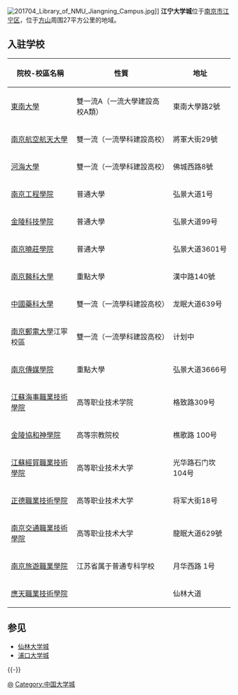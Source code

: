 [[File:201704_Library_of_NMU_Jiangning_Campus.jpg|thumb]]]]
'''江宁大学城'''位于[[南京市|南京市]][[江宁区_(南京市)|江宁区]]，位于[[方山|方山]]周围27平方公里的地域。

== 入驻学校 ==
{| class="wikitable"
!院校-校區名稱
!性質
!地址
|-
|[[东南大学|東南大學]]
|雙一流A（一流大學建設高校A類） 
|東南大學路2號
|-
|[[南京航空航天大学|南京航空航天大學]]
|雙一流（一流學科建設高校）
|將軍大街29號
|-
|[[河海大学|河海大學]]
|雙一流（一流學科建設高校）
|佛城西路8號
|-
|[[南京工程学院|南京工程學院]]
|普通大學
|弘景大道1号
|-
|[[金陵科技学院|金陵科技學院]]
|普通大學
|弘景大道99号
|-
|[[南京晓庄学院|南京曉莊學院]]
|普通大學
|弘景大道3601号
|-
|[[南京医科大学|南京醫科大學]]
|重點大學
|漢中路140號
|-
|[[中国药科大学|中國藥科大學]]
|雙一流（一流學科建設高校）
|龙眠大道639号
|-
|[[南京邮电大学|南京郵電大學]]江寧校區
|雙一流（一流學科建設高校）
|计划中
|-
|[[南京传媒学院|南京傳媒學院]]
|重點大學
|弘景大道3666号
|-
|[[江苏海事职业技术学院|江蘇海事職業技術學院]]
|高等职业技术学院
|格致路309号
|-
|[[金陵协和神学院|金陵協和神學院]]
|高等宗教院校
|樵歌路 100号
|-
|[[江苏经贸职业技术学院|江蘇經貿職業技術學院]]
|高等职业技术大学
|光华路石门坎104号
|-
|[[正德职业技术学院|正德職業技術學院]]
|高等职业技术大学
|将军大街18号
|-
|[[南京交通职业技术学院|南京交通職業技術學院]]
|高等职业技术大学
|龍眠大道629號
|-
|[[南京旅游职业学院|南京旅遊職業學院]]
|江苏省属于普通专科学校
|月华西路 1号
|-
|[[应天职业技术学院|應天職業技術學院]]
|
|仙林大道
|}


==参见==
*[[仙林大学城|仙林大学城]]
*[[浦口大学城|浦口大学城]]

{{-}}
{{江宁大学城}}
{{中国大学城}}

[[Category:南京高等院校|@]]
[[Category:中国大学城|Category:中国大学城]]

{{南京教育小作品}}